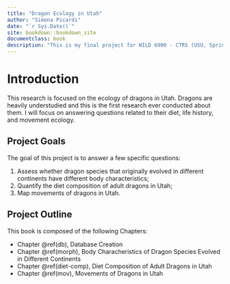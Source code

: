 ```yaml
--- 
title: "Dragon Ecology in Utah"
author: "Simona Picardi"
date: "`r Sys.Date()`"
site: bookdown::bookdown_site
documentclass: book
description: "This is my final project for WILD 6900 - CTRS (USU, Spring 2021)"
---
```


# Introduction

This research is focused on the ecology of dragons in Utah. Dragons are heavily understudied and this is the first research ever conducted about them. I will focus on answering questions related to their diet, life history, and movement ecology. 

## Project Goals

The goal of this project is to answer a few specific questions:

1. Assess whether dragon species that originally evolved in different continents 
have different body characteristics;
2. Quantify the diet composition of adult dragons in Utah;
3. Map movements of dragons in Utah. 

## Project Outline

This book is composed of the following Chapters:

* Chapter \@ref(db), Database Creation
* Chapter \@ref(morph), Body Characheristics of Dragon Species Evolved in Different Continents
* Chapter \@ref(diet-comp), Diet Composition of Adult Dragons in Utah
* Chapter \@ref(mov), Movements of Dragons in Utah